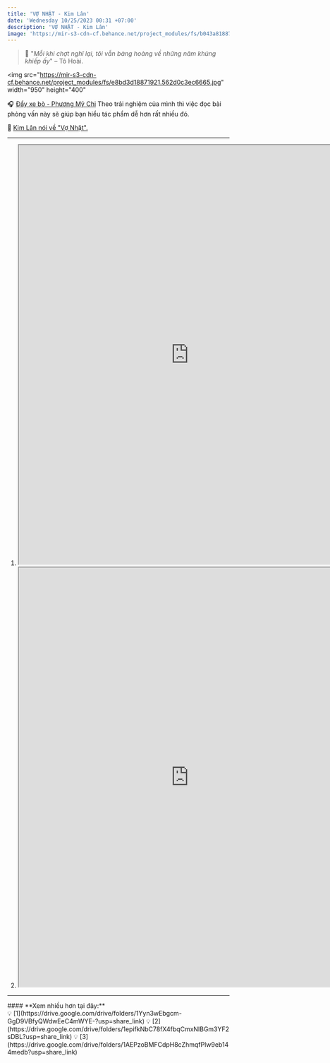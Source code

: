 ```yaml
---
title: 'VỢ NHẶT - Kim Lân'
date: 'Wednesday 10/25/2023 00:31 +07:00'
description: 'VỢ NHẶT - Kim Lân'
image: 'https://mir-s3-cdn-cf.behance.net/project_modules/fs/b043a818871921.562d0c3ede710.jpg'
---
```


> 📝 "_Mỗi khi chợt nghĩ lại, tôi vẫn bàng hoàng về những năm khủng khiếp ấy_" – Tô Hoài.

<img
   src="https://mir-s3-cdn-cf.behance.net/project_modules/fs/e8bd3d18871921.562d0c3ec6665.jpg"
   width="950"
   height="400"
></img>

️🎧 [Đẩy xe bò - Phương Mỹ Chi](https://youtu.be/K3AgOF4LMVU?si=CjKzs2s_LEG3i3ul)
Theo trải nghiệm của mình thì việc đọc bài phỏng vấn này sẽ giúp bạn hiểu tác phẩm dễ hơn rất nhiều đó.

💌 [Kim Lân nói về "Vợ Nhặt".](https://thptthanglonghanoi.edu.vn/phong-van-kim-lan-ve-tac-pham-vo-nhat-531.html)

---

1. <iframe
      src="https://drive.google.com/file/d/1LBXP_IEumEXYzDpvdnR1lufN3T5iLZ0N/preview"
      width="770"
      height="950"
      allow="autoplay"
   ></iframe>

2. <iframe
      src="https://drive.google.com/file/d/1tWBG0e1cnRDCUUxDiV9dFz27l2xxOkp2/preview"
      width="770"
      height="950"
      allow="autoplay"
   ></iframe>

---
<div className="bg-[#ffefef] w-fit px-2 py-0 space-y-0 rounded-lg mt-4 mx-auto">
#### **Xem nhiều hơn tại đây:**
</div>

<div className="flex align-middle justify-center m-auto">
💡 [1](https://drive.google.com/drive/folders/1Yyn3wEbgcm-GgD9VBfyQWdwEeC4mWYE-?usp=share_link)
💡 [2](https://drive.google.com/drive/folders/1epifkNbC78fX4fbqCmxNlBGm3YF2sDBL?usp=share_link)
💡 [3](https://drive.google.com/drive/folders/1AEPzoBMFCdpH8cZhmqfPlw9eb144medb?usp=share_link)
</div>

